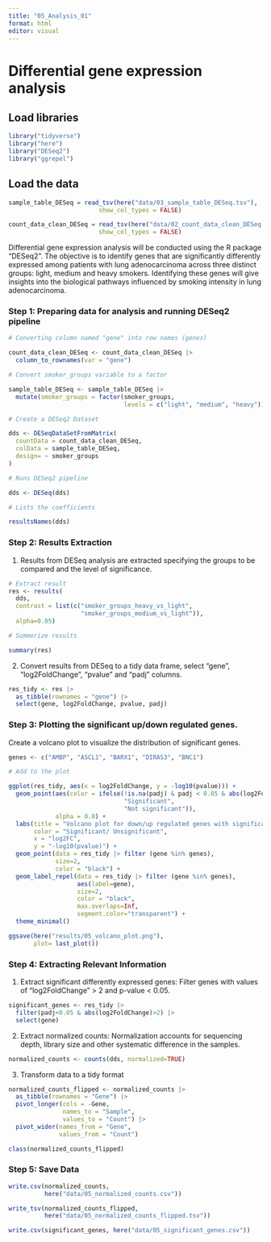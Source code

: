 ```yaml
---
title: "05_Analysis_01"
format: html
editor: visual
---
```


# Differential gene expression analysis

## Load libraries

```r

library("tidyverse")
library("here")
library("DESeq2")
library("ggrepel")
```

## Load the data

```r

sample_table_DESeq = read_tsv(here("data/03_sample_table_DESeq.tsv"),
                         show_col_types = FALSE)

count_data_clean_DESeq = read_tsv(here("data/02_count_data_clean_DESeq.tsv"),
                         show_col_types = FALSE)
```

Differential gene expression analysis will be conducted using the R package "DESeq2". The objective is to identify genes that are significantly differently expressed among patients with lung adenocarcinoma across three distinct groups: light, medium and heavy smokers. Identifying these genes will give insights into the biological pathways influenced by smoking intensity in lung adenocarcinoma.

### Step 1: Preparing data for analysis and running DESeq2 pipeline

```r

# Converting column named "gene" into row names (genes)

count_data_clean_DESeq <- count_data_clean_DESeq |>
  column_to_rownames(var = "gene")

# Convert smoker_groups variable to a factor

sample_table_DESeq <- sample_table_DESeq |>
  mutate(smoker_groups = factor(smoker_groups, 
                                levels = c("light", "medium", "heavy")))

# Create a DESeq2 Dataset

dds <- DESeqDataSetFromMatrix(
  countData = count_data_clean_DESeq, 
  colData = sample_table_DESeq,
  design= ~ smoker_groups
)

# Runs DESeq2 pipeline

dds <- DESeq(dds)

# Lists the coefficients

resultsNames(dds) 
```

### Step 2: Results Extraction

1.  Results from DESeq analysis are extracted specifying the groups to be compared and the level of significance.

```r

# Extract result
res <- results(
  dds, 
  contrast = list(c("smoker_groups_heavy_vs_light", 
                    "smoker_groups_medium_vs_light")),
  alpha=0.05)

# Summerize results

summary(res)
```

2.  Convert results from DESeq to a tidy data frame, select "gene", "log2FoldChange", "pvalue" and "padj" columns.

```r

res_tidy <- res |>
  as_tibble(rownames = "gene") |>
  select(gene, log2FoldChange, pvalue, padj)
```

### Step 3: Plotting the significant up/down regulated genes.

Create a volcano plot to visualize the distribution of significant genes.

```r

genes <- c("AMBP", "ASCL1", "BARX1", "DIRAS3", "BNC1")

# Add to the plot

ggplot(res_tidy, aes(x = log2FoldChange, y = -log10(pvalue))) +
  geom_point(aes(color = ifelse(!is.na(padj) & padj < 0.05 & abs(log2FoldChange) > 2,
                                "Significant", 
                                "Not significant")),
             alpha = 0.8) +
  labs(title = "Volcano plot for down/up regulated genes with significance < 0.05",
       color = "Significant/ Unsignificant", 
       x = "log2FC",
       y = "-log10(pvalue)") +
  geom_point(data = res_tidy |> filter (gene %in% genes), 
             size=2,
             color = "black") +
  geom_label_repel(data = res_tidy |> filter (gene %in% genes), 
                   aes(label=gene),
                   size=2,
                   color = "black", 
                   max.overlaps=Inf,
                   segment.color="transparent") +
  theme_minimal()

ggsave(here("results/05_volcano_plot.png"),
       plot= last_plot())
```

### Step 4: Extracting Relevant Information

1.  Extract significant differently expressed genes: Filter genes with values of "log2FoldChange" \> 2 and p-value \< 0.05.

```r

significant_genes <- res_tidy |>
  filter(padj<0.05 & abs(log2FoldChange)>2) |>
  select(gene)
```

2.  Extract normalized counts: Normalization accounts for sequencing depth, library size and other systematic difference in the samples.

```r

normalized_counts <- counts(dds, normalized=TRUE)
```

3.  Transform data to a tidy format

```r

normalized_counts_flipped <- normalized_counts |>
  as_tibble(rownames = "Gene") |>
  pivot_longer(cols = -Gene, 
               names_to = "Sample", 
               values_to = "Count") |>
  pivot_wider(names_from = "Gene", 
              values_from = "Count")
```

```r
class(normalized_counts_flipped)
```

### Step 5: Save Data

```r

write.csv(normalized_counts, 
          here("data/05_normalized_counts.csv"))
```

```r

write_tsv(normalized_counts_flipped, 
          here("data/05_normalized_counts_flipped.tsv"))
```

```r

write.csv(significant_genes, here("data/05_significant_genes.csv"))
```
